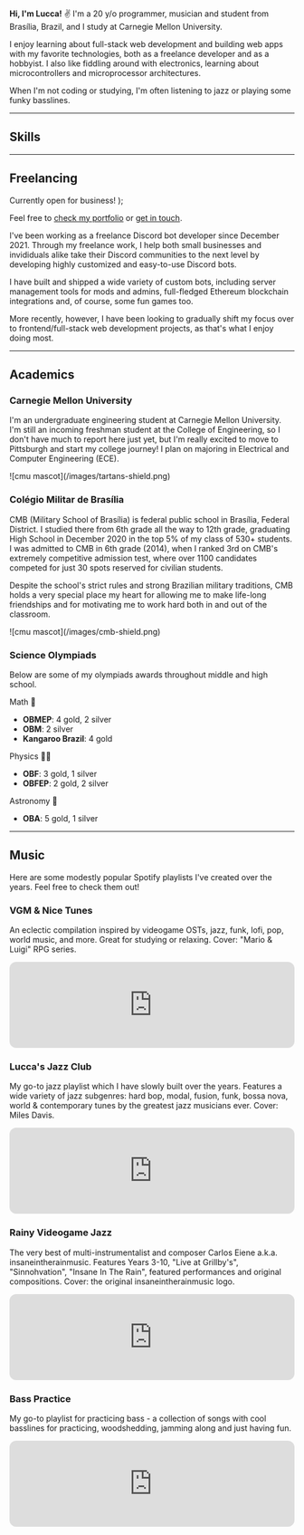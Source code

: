 
**Hi, I'm Lucca!** ✌️ I'm a 20 y/o programmer, musician and student from Brasília, Brazil, and I study at Carnegie Mellon University.

I enjoy learning about full-stack web development and building web apps with my favorite technologies, both as a freelance developer and as a hobbyist. I also like fiddling around with electronics, learning about microcontrollers and microprocessor architectures.

When I'm not coding or studying, I'm often listening to jazz or playing some funky basslines.

---

## Skills
<div class="grid grid-cols-1 -mt-8">
  <TechGroup
    fullWidth
    title="Programming languages"
    techs={["ts", "js", "python", "html", "css", "c"]}
  />
  <TechGroup
    fullWidth
    title="Frontend frameworks & libraries"
    techs={["nextjs", "react", "tailwind", "astro", "vite", "vue"]}
  />
  <TechGroup
    title="Backend stuff"
    techs={["node", "express", "ws", "discord", "trpc", "vercel", "netlify", "supabase", "aws"]}
  />
  <TechGroup
    title="Databases"
    techs={["postgres", "mysql", "sqlite", "prisma"]}
  />
</div>

---

## Freelancing

  <span class="font-bold bg-gradient-to-r from-sky-400 to-violet-500 text-transparent bg-clip-text">
    Currently open for business!
  </span>
);

<div class="mt-6 space-y-3.5 rounded-r-lg border-l-4 border-blue-500 bg-blue-900 bg-opacity-20 py-1.5 pl-6 pr-5">
  <p><CTA /> Feel free to <a href="/portfolio">check my portfolio</a> or <a href="/contact">get in touch</a>. </p>
</div>

I've been working as a freelance Discord bot developer since December 2021. Through my freelance work, I help both small businesses and invididuals alike take their Discord communities to the next level by developing highly customized and easy-to-use Discord bots.

I have built and shipped a wide variety of custom bots, including server management tools for mods and admins, full-fledged Ethereum blockchain integrations and, of course, some fun games too.

More recently, however, I have been looking to gradually shift my focus over to frontend/full-stack web development projects, as that's what I enjoy doing most.

---

## Academics

### Carnegie Mellon University

I'm an undergraduate engineering student at Carnegie Mellon University. I'm still an incoming freshman student at the College of Engineering, so I don't have much to report here just yet, but I'm really excited to move to Pittsburgh and start my college journey! I plan on majoring in Electrical and Computer Engineering (ECE).

<div class="w-[150px] mx-auto">
  ![cmu mascot](/images/tartans-shield.png)
</div>

### Colégio Militar de Brasília

CMB (Military School of Brasília) is federal public school in Brasília, Federal District. I studied there from 6th grade all the way to 12th grade, graduating High School in December 2020 in the top 5% of my class of 530+ students. I was admitted to CMB in 6th grade (2014), when I ranked 3rd on CMB's extremely competitive admission test, where over 1100 candidates competed for just 30 spots reserved for civilian students.

Despite the school's strict rules and strong Brazilian military traditions, CMB holds a very special place my heart for allowing me to make life-long friendships and for motivating me to work hard both in and out of the classroom.

<div class="w-[100px] mx-auto">
  ![cmu mascot](/images/cmb-shield.png)
</div>

### Science Olympiads

Below are some of my olympiads awards throughout middle and high school.

<div class="flex flex-col gap-2 md:flex-row md:gap-0 justify-between">

<div>

<span class="font-bold">Math 📐</span>

- **OBMEP**: 4 gold, 2 silver
- **OBM**: 2 silver
- **Kangaroo Brazil**: 4 gold

</div>

<div>

<span class="font-bold">Physics 👨‍🔬</span>

- **OBF**: 3 gold, 1 silver
- **OBFEP**: 2 gold, 2 silver

</div>

<div>
<span class="font-bold">Astronomy 🔭</span>

- **OBA**: 5 gold, 1 silver

</div>

</div>

---

## Music

Here are some modestly popular Spotify playlists I've created over the years. Feel free to check them out!

### VGM & Nice Tunes

An eclectic compilation inspired by videogame OSTs, jazz, funk, lofi, pop, world music, and more. Great for studying or relaxing. Cover: "Mario & Luigi" RPG series.

<iframe
  style="border-radius:12px"
  src="https://open.spotify.com/embed/playlist/7MhAzE6HIL1TliHP599JUy?utm_source=generator"
  width="100%"
  height="152"
  frameBorder="0"
  allowfullscreen=""
  allow="autoplay; clipboard-write; encrypted-media; fullscreen; picture-in-picture"
  loading="lazy"
></iframe>

### Lucca's Jazz Club

My go-to jazz playlist which I have slowly built over the years. Features a wide variety of jazz subgenres: hard bop, modal, fusion, funk, bossa nova, world & contemporary tunes by the greatest jazz musicians ever. Cover: Miles Davis.

<iframe
  style="border-radius:12px"
  src="https://open.spotify.com/embed/playlist/0PRoFWELdXLR2qIkVzKgSp?utm_source=generator"
  width="100%"
  height="152"
  frameBorder="0"
  allowfullscreen=""
  allow="autoplay; clipboard-write; encrypted-media; fullscreen; picture-in-picture"
  loading="lazy"
></iframe>

### Rainy Videogame Jazz

The very best of multi-instrumentalist and composer Carlos Eiene a.k.a. insaneintherainmusic. Features Years 3-10, "Live at Grillby's", "Sinnohvation", "Insane In The Rain", featured performances and original compositions. Cover: the original insaneintherainmusic logo.

<iframe
  style="border-radius:12px"
  src="https://open.spotify.com/embed/playlist/48YqiDVQEkPyDCnfe6ZPaE?utm_source=generator"
  width="100%"
  height="152"
  frameBorder="0"
  allowfullscreen=""
  allow="autoplay; clipboard-write; encrypted-media; fullscreen; picture-in-picture"
  loading="lazy"
></iframe>

### Bass Practice

My go-to playlist for practicing bass - a collection of songs with cool basslines for practicing, woodshedding, jamming along and just having fun.

<iframe
  style="border-radius:12px"
  src="https://open.spotify.com/embed/playlist/6Q8AGHwFtIZfujqvfm84uq?utm_source=generator"
  width="100%"
  height="152"
  frameBorder="0"
  allowfullscreen=""
  allow="autoplay; clipboard-write; encrypted-media; fullscreen; picture-in-picture"
  loading="lazy"
></iframe>
